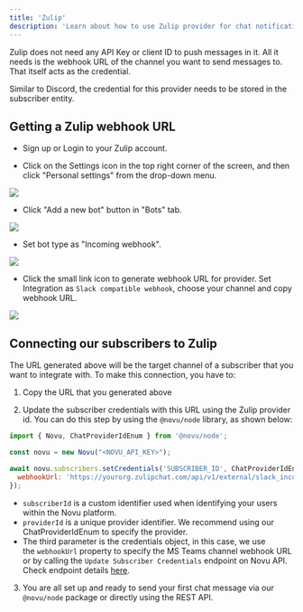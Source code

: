 ```yaml
---
title: 'Zulip'
description: 'Learn about how to use Zulip provider for chat notifications'
---
```


Zulip does not need any API Key or client ID to push messages in it. All it needs is the webhook URL of the channel you want to send messages to. That itself acts as the credential.

Similar to Discord, the credential for this provider needs to be stored in the subscriber entity.

## Getting a Zulip webhook URL

- Sign up or Login to your Zulip account.

- Click on the Settings icon in the top right corner of the screen, and then click "Personal settings" from the drop-down menu.

<Frame><img src="/images/zulip-1.png" /></Frame>

- Click "Add a new bot" button in "Bots" tab.

<Frame><img src="/images/zulip-2.png" /> </Frame>

- Set bot type as "Incoming webhook".

<Frame><img src="/images/zulip-3.png" /> </Frame>

- Click the small link icon to generate webhook URL for provider. Set Integration as `Slack compatible webhook`, choose your channel and copy webhook URL.

<Frame><img src="/images/zulip-4.png" /> </Frame>

## Connecting our subscribers to Zulip

The URL generated above will be the target channel of a subscriber that you want to integrate with. To make this connection, you have to:

1. Copy the URL that you generated above

2. Update the subscriber credentials with this URL using the Zulip provider id. You can do this step by using the `@novu/node` library, as shown below:

```jsx
import { Novu, ChatProviderIdEnum } from '@novu/node';

const novu = new Novu("<NOVU_API_KEY>");

await novu.subscribers.setCredentials('SUBSCRIBER_ID', ChatProviderIdEnum.Zulip, {
  webhookUrl: 'https://yourorg.zulipchat.com/api/v1/external/slack_incoming?api_key=APIKEY&stream=general',
});
```

- `subscriberId` is a custom identifier used when identifying your users within the Novu platform.
- `providerId` is a unique provider identifier. We recommend using our ChatProviderIdEnum to specify the provider.
- The third parameter is the credentials object, in this case, we use the `webhookUrl` property to specify the MS Teams channel webhook URL or by calling the `Update Subscriber Credentials` endpoint on Novu API. Check endpoint details [here](https://docs.novu.co/api/update-subscriber-credentials/).

3. You are all set up and ready to send your first chat message via our `@novu/node` package or directly using the REST API.
